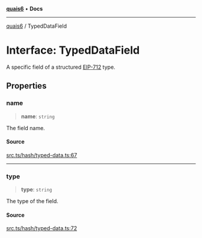 [**quais6**](../README.md) • **Docs**

***

[quais6](../globals.md) / TypedDataField

# Interface: TypedDataField

A specific field of a structured [EIP-712](https://eips.ethereum.org/EIPS/eip-712) type.

## Properties

### name

> **name**: `string`

The field name.

#### Source

[src.ts/hash/typed-data.ts:67](https://github.com/dominant-strategies/quais-6.js/blob/aca1855329c3946c627ab7f16ac5304cea7d20c5/src.ts/hash/typed-data.ts#L67)

***

### type

> **type**: `string`

The type of the field.

#### Source

[src.ts/hash/typed-data.ts:72](https://github.com/dominant-strategies/quais-6.js/blob/aca1855329c3946c627ab7f16ac5304cea7d20c5/src.ts/hash/typed-data.ts#L72)
